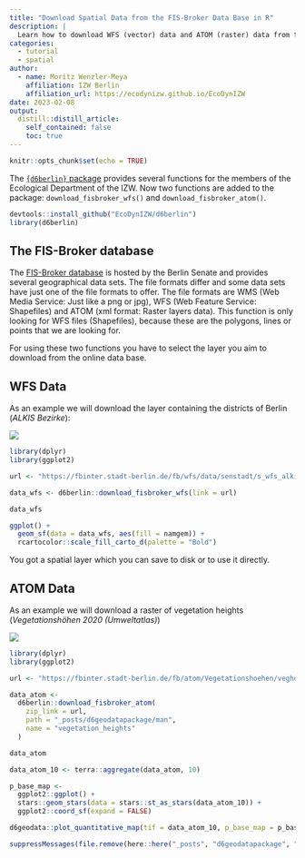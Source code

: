 ```yaml
---
title: "Download Spatial Data from the FIS-Broker Data Base in R"
description: |
  Learn how to download WFS (vector) data and ATOM (raster) data from the fisbroker data base using the our custom functions download_fisbroker_wfs() and download_fisbroker_atom().
categories:
  - tutorial
  - spatial
author:
  - name: Moritz Wenzler-Meya
    affiliation: IZW Berlin
    affiliation_url: https://ecodynizw.github.io/EcoDynIZW
date: 2023-02-08
output:
  distill::distill_article:
    self_contained: false
    toc: true
---
```


```r
knitr::opts_chunk$set(echo = TRUE)
```

The [`{d6berlin}` package](https://github.com/EcoDynIZW/d6berlin) provides several functions for the members of the Ecological Department of the IZW. Now two functions are added to the package: `download_fisbroker_wfs()` and `download_fisbroker_atom()`.

```r
devtools::install_github("EcoDynIZW/d6berlin")
library(d6berlin)
```

## The FIS-Broker database

The [FIS-Broker database](https://fbinter.stadt-berlin.de/fb/index.jsp) is hosted by the Berlin Senate and provides several geographical data sets. The file formats differ and some data sets have just one of the file formats to offer. The file formats are WMS (Web Media Service: Just like a png or jpg), WFS (Web Feature Service: Shapefiles) and ATOM (xml format: Raster layers data). This function is only looking for WFS files (Shapefiles), because these are the polygons, lines or points that we are looking for. 

For using these two functions you have to select the layer you aim to download from the online data base. 

## WFS Data

As an example we will download the layer containing the districts of Berlin (*ALKIS Bezirke*):

![](man/fisbroker_site_wfs_comb.PNG)

```r
library(dplyr)
library(ggplot2)

url <- "https://fbinter.stadt-berlin.de/fb/wfs/data/senstadt/s_wfs_alkis_bezirk"

data_wfs <- d6berlin::download_fisbroker_wfs(link = url)

data_wfs

ggplot() +
  geom_sf(data = data_wfs, aes(fill = namgem)) +
  rcartocolor::scale_fill_carto_d(palette = "Bold")
```

You got a spatial layer which you can save to disk or to use it directly.

## ATOM Data 

As an example we will download a raster of vegetation heights (*Vegetationshöhen 2020 (Umweltatlas)*)

![](man/fisbroker_site_atom_comb.PNG)

```r
library(dplyr)
library(ggplot2)

url <- "https://fbinter.stadt-berlin.de/fb/atom/Vegetationshoehen/veghoehe_2020.zip"

data_atom <-
  d6berlin::download_fisbroker_atom(
    zip_link = url,
    path = "_posts/d6geodatapackage/man",
    name = "vegetation_heights"
  )

data_atom

data_atom_10 <- terra::aggregate(data_atom, 10)

p_base_map <-
  ggplot2::ggplot() +
  stars::geom_stars(data = stars::st_as_stars(data_atom_10)) +
  ggplot2::coord_sf(expand = FALSE)

d6geodata::plot_quantitative_map(tif = data_atom_10, p_base_map = p_base_map)
```

```r
suppressMessages(file.remove(here::here("_posts", "d6geodatapackage", "man", "vegetation_heights")))
```


